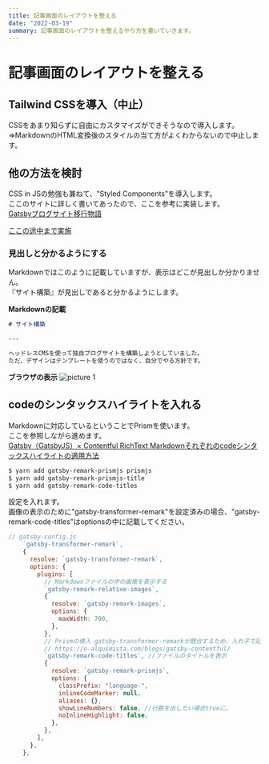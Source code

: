 ---
title: 記事画面のレイアウトを整える
date: "2022-03-19"
summary: 記事画面のレイアウトを整えるやり方を書いていきます。
---

# 記事画面のレイアウトを整える

## Tailwind CSSを導入（中止）

CSSをあまり知らずに自由にカスタマイズができそうなので導入します。  
⇒MarkdownのHTML変換後のスタイルの当て方がよくわからないので中止します。  

## 他の方法を検討
CSS in JSの勉強も兼ねて、"Styled Components"を導入します。  
ここのサイトに詳しく書いてあったので、ここを参考に実装します。  
[Gatsbyブログサイト移行物語](https://ginneko-atelier.com/blogs/entry484/)  

[ここの途中まで実施](https://ginneko-atelier.com/blogs/entry406/)  

### 見出しと分かるようにする
Markdownではこのように記載していますが、表示はどこが見出しか分かりません。  
『サイト構築』が見出しであると分かるようにします。

**Markdownの記載**
```markdown
# サイト構築

---

ヘッドレスCMSを使って独自ブログサイトを構築しようとしていました。  
ただ、デザインはテンプレートを使うのではなく、自分でやる方針です。  
```
**ブラウザの表示**
![picture 1](images/blog_004_arrange_post/1647671768154.png)  




## codeのシンタックスハイライトを入れる

Markdownに対応しているということでPrismを使います。  
ここを参照しながら進めます。  
[Gatsby（GatsbyJS）× Contentful RichText Markdownそれぞれのcodeシンタックスハイライトの適用方法](https://o-alquimista.com/blogs/gatsby-contentful/)

```bash
$ yarn add gatsby-remark-prismjs prismjs
$ yarn add gatsby-remark-prismjs-title
$ yarn add gatsby-remark-code-titles
```

設定を入れます。  
画像の表示のために"gatsby-transformer-remark"を設定済みの場合、"gatsby-remark-code-titles"はoptionsの中に記載してください。
```javascript
// gatsby-config.js
    `gatsby-transformer-remark`,
    {
      resolve: `gatsby-transformer-remark`,
      options: {
        plugins: [
          // Markdownファイルの中の画像を表示する
          `gatsby-remark-relative-images`,
          {
            resolve: `gatsby-remark-images`,
            options: {
              maxWidth: 700,
            },
          },
          // Prismの導入 gatsby-transformer-remarkが競合するため、入れ子で記載する
          // https://o-alquimista.com/blogs/gatsby-contentful/
          `gatsby-remark-code-titles`, //ファイルのタイトルを表示
          {
            resolve: `gatsby-remark-prismjs`,
            options: {
              classPrefix: "language-",
              inlineCodeMarker: null,
              aliases: {},
              showLineNumbers: false, //行数を出したい場合trueに。
              noInlineHighlight: false,
            },
          },
        ],
      },
    },
```

